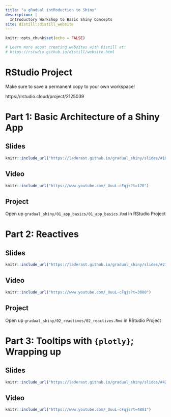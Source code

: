 ```yaml
---
title: "a gRadual intRoduction to Shiny"
description: |
  Introductory Workshop to Basic Shiny Concepts
site: distill::distill_website
---
```


```r
knitr::opts_chunk$set(echo = FALSE)

# Learn more about creating websites with Distill at:
# https://rstudio.github.io/distill/website.html

```

# RStudio Project

Make sure to save a permanent copy to your own workspace!

https://rstudio.cloud/project/2125039  

# Part 1: Basic Architecture of a Shiny App


## Slides

```r
knitr::include_url("https://laderast.github.io/gradual_shiny/slides/#10")
```

## Video

```r
knitr::include_url("https://www.youtube.com/_UuuL-cFqjs?t=170")
```

## Project

Open up `gradual_shiny/01_app_basics/01_app_basics.Rmd` in RStudio Project


# Part 2: Reactives

## Slides

```r
knitr::include_url("https://laderast.github.io/gradual_shiny/slides/#27")
```

## Video

```r
knitr::include_url("https://www.youtube.com/_UuuL-cFqjs?t=3080")
```

## Project

Open up `gradual_shiny/02_reactives/02_reactives.Rmd` in RStudio Project

# Part 3: Tooltips with `{plotly}`; Wrapping up

## Slides

```r
knitr::include_url("https://laderast.github.io/gradual_shiny/slides/#42")
```

## Video

```r
knitr::include_url("https://www.youtube.com/_UuuL-cFqjs?t=4881")
```
